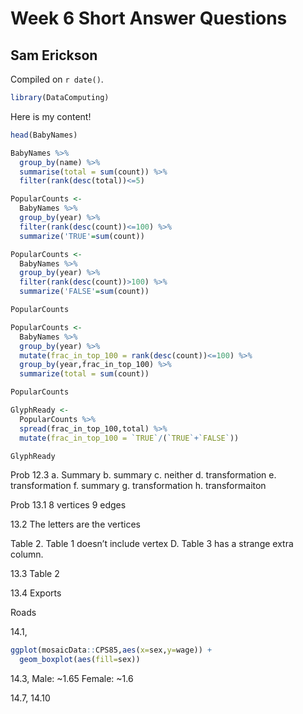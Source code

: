 # Week 6 Short Answer Questions

## Sam Erickson

<!-- leave this material as is -->
Compiled on `r date()`.

```r
library(DataComputing)
```
<!-- put your content after this line -->

Here is my content!
```r
head(BabyNames)
```

```r
BabyNames %>%
  group_by(name) %>%
  summarise(total = sum(count)) %>%
  filter(rank(desc(total))<=5)
```

```r
PopularCounts <- 
  BabyNames %>%
  group_by(year) %>%
  filter(rank(desc(count))<=100) %>%
  summarize('TRUE'=sum(count))

PopularCounts <- 
  BabyNames %>%
  group_by(year) %>%
  filter(rank(desc(count))>100) %>%
  summarize('FALSE'=sum(count))

PopularCounts
```

```r
PopularCounts <- 
  BabyNames %>%
  group_by(year) %>%
  mutate(frac_in_top_100 = rank(desc(count))<=100) %>%
  group_by(year,frac_in_top_100) %>%
  summarize(total = sum(count)) 

PopularCounts

GlyphReady <-
  PopularCounts %>%
  spread(frac_in_top_100,total) %>%
  mutate(frac_in_top_100 = `TRUE`/(`TRUE`+`FALSE`))

GlyphReady
```

Prob 12.3
a. Summary
b. summary
c. neither
d. transformation
e. transformation
f. summary
g. transformation
h. transformaiton


Prob 13.1
8 vertices
9 edges

13.2
The letters are the vertices

Table 2. Table 1 doesn't include vertex D. Table 3 has a strange extra column. 

13.3
Table 2

13.4
Exports

Roads

14.1,

```r
ggplot(mosaicData::CPS85,aes(x=sex,y=wage)) +
  geom_boxplot(aes(fill=sex))
```


14.3, 
Male: ~1.65
Female: ~1.6

14.7, 14.10





